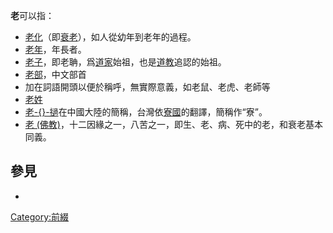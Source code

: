 {{Wiktionary|老}}
'''老'''可以指：
*[[老化|老化]]（即[[衰老|衰老]]），如人從幼年到老年的過程。
*[[老年|老年]]，年長者。
*[[老子|老子]]，即老聃，爲[[道家|道家]]始祖，也是[[道教|道教]]追認的始祖。
*[[老部|老部]]，中文部首
*加在詞語開頭以便於稱呼，無實際意義，如老鼠、老虎、老師等
*[[老姓|老姓]]
*[[老撾|老-{}-撾]]在中國大陸的簡稱，台灣依[[寮國|寮國]]的翻譯，簡稱作“寮”。
*[[老_(佛教)|老 (佛教)]]，十二因緣之一，八苦之一，即生、老、病、死中的老，和衰老基本同義。

== 參見 ==
* {{Lookfrom|老}}

{{消歧義|L老|cat=一字消歧義}}
[[Category:前綴|Category:前綴]]
